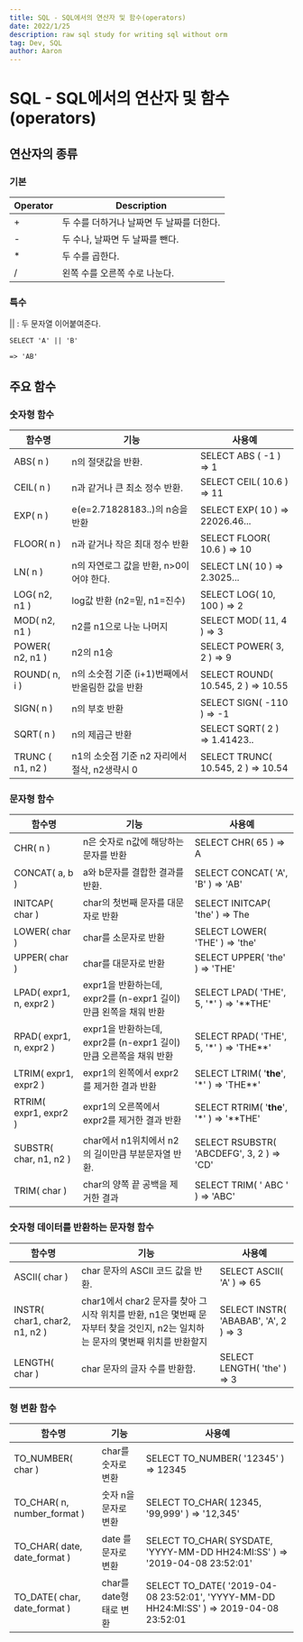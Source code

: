 ```yaml
---
title: SQL - SQL에서의 연산자 및 함수(operators)
date: 2022/1/25
description: raw sql study for writing sql without orm
tag: Dev, SQL
author: Aaron
---
```

# SQL - SQL에서의 연산자 및 함수(operators)

## 연산자의 종류

### 기본
| **Operator** | **Description** |
| - | - |
| + | 두 수를 더하거나 날짜면 두 날짜를 더한다. |
| - | 두 수나, 날짜면 두 날짜를 뺀다. |
| * | 두 수를 곱한다. |
| / | 왼쪽 수를 오른쪽 수로 나눈다. |

### 특수
|| : 두 문자열 이어붙여준다.

```
SELECT 'A' || 'B'

=> 'AB'
```

## 주요 함수

### 숫자형 함수
| **함수명** | **기능** | **사용예** |
| - | - | - |
| ABS( n ) | n의 절댓값을 반환. | SELECT ABS ( -1 ) => 1 |
| CEIL( n ) | n과 같거나 큰 최소 정수 반환. | SELECT CEIL( 10.6 ) => 11 |
| EXP( n ) | e(e=2.71828183..)의 n승을 반환 | SELECT EXP( 10 ) => 22026.46... |
| FLOOR( n ) | n과 같거나 작은 최대 정수 반환 | SELECT FLOOR( 10.6 ) => 10 |
| LN( n ) | n의 자연로그 값을 반환, n>0이어야 한다.  | SELECT LN( 10 ) => 2.3025... |
| LOG( n2, n1 ) | log값 반환 (n2=밑, n1=진수) | SELECT LOG( 10, 100 ) => 2 |
| MOD( n2, n1 ) | n2를 n1으로 나눈 나머지 | SELECT MOD( 11, 4 ) => 3 |
| POWER( n2, n1 ) | n2의 n1승 | SELECT POWER( 3, 2 ) => 9 |
| ROUND( n, i ) | n의 소숫점 기준 (i+1)번째에서 반올림한 값을 반환 | SELECT ROUND( 10.545, 2 ) => 10.55 |
| SIGN( n ) | n의 부호 반환 | SELECT SIGN( -110 ) => -1 |
| SQRT( n ) | n의 제곱근 반환 | SELECT SQRT( 2 ) => 1.41423.. |
| TRUNC ( n1, n2 ) | n1의 소숫점 기준 n2 자리에서 절삭, n2생략시 0 | SELECT TRUNC( 10.545, 2 ) => 10.54 |

### 문자형 함수
| **함수명** | **기능** | **사용예** |
| - | - | - |
| CHR( n ) | n은 숫자로 n값에 해당하는 문자를 반환 | SELECT CHR( 65 ) => A |
| CONCAT( a, b ) | a와 b문자를 결합한 결과를 반환. | SELECT CONCAT( 'A', 'B' ) => 'AB' |
| INITCAP( char ) | char의 첫번째 문자를 대문자로 반환 | SELECT INITCAP( 'the' ) => The |
| LOWER( char ) | char를 소문자로 반환 | SELECT LOWER( 'THE' ) => 'the' |
| UPPER( char ) | char를 대문자로 반환 | SELECT UPPER( 'the' ) => 'THE' |
| LPAD( expr1, n, expr2 ) | expr1을 반환하는데, expr2를 (n-expr1 길이) 만큼 왼쪽을 채워 반환 | SELECT LPAD( 'THE', 5, '*' ) => '**THE' |
| RPAD( expr1, n, expr2 ) | expr1을 반환하는데, expr2를 (n-expr1 길이) 만큼 오른쪽을 채워 반환 | SELECT RPAD( 'THE', 5, '*' ) => 'THE**' |
| LTRIM( expr1, expr2 ) | expr1의 왼쪽에서 expr2를 제거한 결과 반환 | SELECT LTRIM( '**the**', '*' ) => 'THE**' |
| RTRIM( expr1, expr2 ) | expr1의 오른쪽에서 expr2를 제거한 결과 반환 | SELECT RTRIM( '**the**', '*' ) => '**THE' |
| SUBSTR( char, n1, n2 ) | char에서 n1위치에서 n2의 길이만큼 부분문자열 반환. | SELECT RSUBSTR( 'ABCDEFG', 3, 2 ) => 'CD' |
| TRIM( char ) | char의 양쪽 끝 공백을 제거한 결과 | SELECT TRIM( '  ABC  ' ) => 'ABC' |

### 숫자형 데이터를 반환하는 문자형 함수
| **함수명** | **기능** | **사용예** |
| - | - | - |
| ASCII( char ) | char 문자의 ASCII 코드 값을 반환. | SELECT ASCII( 'A' ) => 65 |
| INSTR( char1, char2, n1, n2 ) | char1에서 char2 문자를 찾아 그 시작 위치를 반환, n1은 몇번째 문자부터 찾을 것인지, n2는 일치하는 문자의 몇번째 위치를 반환할지 | SELECT INSTR( 'ABABAB', 'A', 2 ) => 3 |
| LENGTH( char ) | char 문자의 글자 수를 반환함. | SELECT LENGTH( 'the' ) => 3 |

### 형 변환 함수
| **함수명** | **기능** | **사용예** |
| - | - | - |
| TO_NUMBER( char ) | char를 숫자로 변환 | SELECT TO_NUMBER( '12345' ) => 12345 |
| TO_CHAR( n, number_format ) | 숫자 n을 문자로 변환 | SELECT TO_CHAR( 12345, '99,999' ) => '12,345' |
| TO_CHAR( date, date_format ) | date 를 문자로 변환 | SELECT TO_CHAR( SYSDATE, 'YYYY-MM-DD HH24:MI:SS' ) => '2019-04-08 23:52:01' |
| TO_DATE( char, date_format ) | char를 date형태로 변환 | SELECT TO_DATE( '2019-04-08 23:52:01', 'YYYY-MM-DD HH24:MI:SS' ) => 2019-04-08 23:52:01 |
